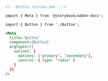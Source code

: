 ```md
<!---Button.stories.mdx --->

import { Meta } from '@storybook/addon-docs';

import { Button } from './Button';

<Meta
  title='Button'
  component={Button}
  argTypes={{
    variant: {
      options: ['primary', 'secondary'],
      control: { type: 'radio' }
    }
  }}
/>
```
